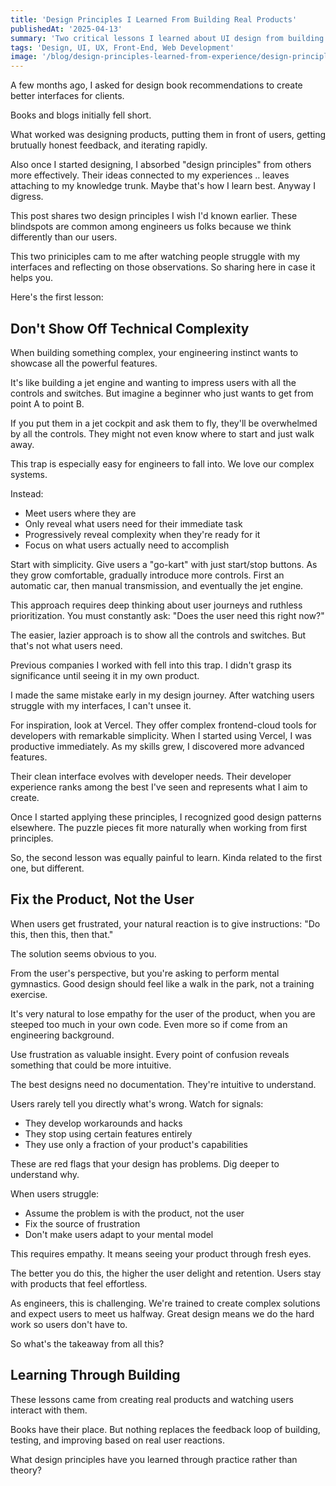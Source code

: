 ```yaml
---
title: 'Design Principles I Learned From Building Real Products'
publishedAt: '2025-04-13'
summary: 'Two critical lessons I learned about UI design from building front-end applications for clients instead of just reading books.'
tags: 'Design, UI, UX, Front-End, Web Development'
image: '/blog/design-principles-learned-from-experience/design-principles.png'
---
```


A few months ago, I asked for design book recommendations to create better interfaces for clients.

Books and blogs initially fell short.

What worked was designing products, putting them in front of users, getting brutually honest feedback, and iterating rapidly.

Also once I started designing, I absorbed "design principles" from others more effectively. Their ideas connected to my experiences .. leaves attaching to my knowledge trunk. Maybe that's how I learn best. Anyway I digress.

This post shares two design principles I wish I'd known earlier. These blindspots are common among engineers us folks because we think differently than our users.

This two priniciples cam to me after watching people struggle with my interfaces and reflecting on those observations. So sharing here in case it helps you.

Here's the first lesson:

## Don't Show Off Technical Complexity

When building something complex, your engineering instinct wants to showcase all the powerful features.

It's like building a jet engine and wanting to impress users with all the controls and switches. But imagine a beginner who just wants to get from point A to point B.

If you put them in a jet cockpit and ask them to fly, they'll be overwhelmed by all the controls. They might not even know where to start and just walk away.

This trap is especially easy for engineers to fall into. We love our complex systems.

Instead:

- Meet users where they are
- Only reveal what users need for their immediate task
- Progressively reveal complexity when they're ready for it
- Focus on what users actually need to accomplish

Start with simplicity. Give users a "go-kart" with just start/stop buttons. As they grow comfortable, gradually introduce more controls. First an automatic car, then manual transmission, and eventually the jet engine.

This approach requires deep thinking about user journeys and ruthless prioritization. You must constantly ask: "Does the user need this right now?"

The easier, lazier approach is to show all the controls and switches. But that's not what users need.

Previous companies I worked with fell into this trap. I didn't grasp its significance until seeing it in my own product.

I made the same mistake early in my design journey. After watching users struggle with my interfaces, I can't unsee it.

For inspiration, look at Vercel. They offer complex frontend-cloud tools for developers with remarkable simplicity. When I started using Vercel, I was productive immediately. As my skills grew, I discovered more advanced features.

Their clean interface evolves with developer needs. Their developer experience ranks among the best I've seen and represents what I aim to create.

Once I started applying these principles, I recognized good design patterns elsewhere. The puzzle pieces fit more naturally when working from first principles.

So, the second lesson was equally painful to learn. Kinda related to the first one, but different.

## Fix the Product, Not the User

When users get frustrated, your natural reaction is to give instructions: "Do this, then this, then that."

The solution seems obvious to you.

From the user's perspective, but you're asking to perform mental gymnastics. Good design should feel like a walk in the park, not a training exercise.

It's very natural to lose empathy for the user of the product, when you are steeped too much in your own code. Even more so if come from an engineering background.

Use frustration as valuable insight. Every point of confusion reveals something that could be more intuitive.

The best designs need no documentation. They're intuitive to understand.

Users rarely tell you directly what's wrong. Watch for signals:

- They develop workarounds and hacks
- They stop using certain features entirely
- They use only a fraction of your product's capabilities

These are red flags that your design has problems. Dig deeper to understand why.

When users struggle:

- Assume the problem is with the product, not the user
- Fix the source of frustration
- Don't make users adapt to your mental model

This requires empathy. It means seeing your product through fresh eyes.

The better you do this, the higher the user delight and retention. Users stay with products that feel effortless.

As engineers, this is challenging. We're trained to create complex solutions and expect users to meet us halfway. Great design means we do the hard work so users don't have to.

So what's the takeaway from all this?

## Learning Through Building

These lessons came from creating real products and watching users interact with them.

Books have their place. But nothing replaces the feedback loop of building, testing, and improving based on real user reactions.

What design principles have you learned through practice rather than theory?

